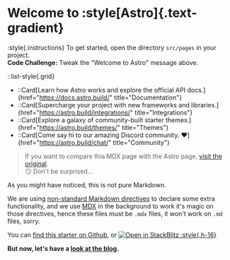 # Welcome to :style[Astro]{.text-gradient}

:style{.instructions}
To get started, open the directory `src/pages` in your project.  
**Code Challenge:** Tweak the "Welcome to Astro" message above.

::list-style{.grid}

- ::Card[Learn how Astro works and explore the official API docs.]{href="https://docs.astro.build/" title="Documentation"}
- ::Card[Supercharge your project with new frameworks and libraries.]{href="https://astro.build/integrations/" title="Integrations"}
- ::Card[Explore a galaxy of community-built starter themes.]{href="https://astro.build/themes/" title="Themes"}
- ::Card[Come say hi to our amazing Discord community. ❤️]{href="https://astro.build/chat/" title="Community"}

> If you want to compare this MDX page with the Astro page, [visit the original](/astro-index).  
> 😏 Don't be surprised...

As you might have noticed, this is not pure Markdown.

We are using [non-standard Markdown directives](https://talk.commonmark.org/t/generic-directives-plugins-syntax/444) to declare some extra functionality, and we use [MDX](https://docs.astro.build/en/guides/integrations-guide/mdx/) in the background to work it's magic on those directives, hence these files must be `.mdx` files, it won't work on `.md` files, sorry.

You can [find this starter on Github](https://github.com/christian-hackyourshack/astro-m2dx-starter), or
[![Open in StackBlitz](./open_in_stackblitz.png) :style{.h-16}](https://stackblitz.com/github/christian-hackyourshack/astro-m2dx-starter)

**But now, let's have a [look at the blog](/blog).**
